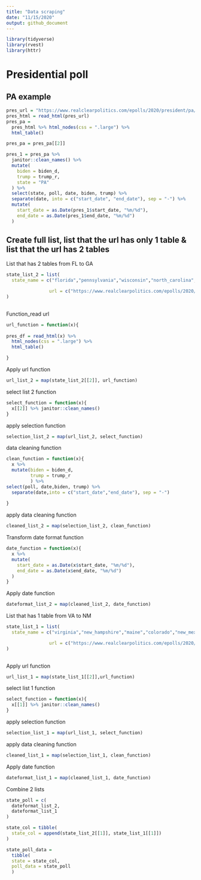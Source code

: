 ```yaml
---
title: "Data scraping"
date: "11/15/2020"
output: github_document
---
```


```r
library(tidyverse)
library(rvest)
library(httr)
```


# Presidential poll

## PA example

```r
pres_url = "https://www.realclearpolitics.com/epolls/2020/president/pa/pennsylvania_trump_vs_biden-6861.html"
pres_html = read_html(pres_url)
pres_pa = 
  pres_html %>% html_nodes(css = ".large") %>% 
  html_table()

pres_pa = pres_pa[[2]] 

pres_1 = pres_pa %>% 
  janitor::clean_names() %>% 
  mutate(
    biden = biden_d,
    trump = trump_r,
    state = "PA"
  ) %>%
  select(state, poll, date, biden, trump) %>% 
  separate(date, into = c("start_date", "end_date"), sep = "-") %>% 
  mutate(
    start_date = as.Date(pres_1$start_date, "%m/%d"),
    end_date = as.Date(pres_1$end_date, "%m/%d")
  )

```

## Create full list, list that the url has only 1 table & list that the url has 2 tables

List that has 2 tables from FL to GA 

```r

state_list_2 = list(
  state_name = c("florida","pennsylvania","wisconsin","north_carolina","michigan","ohio","minnesota","iowa", "arizona","nevada","texax","georgia"),

                url = c("https://www.realclearpolitics.com/epolls/2020/president/fl/florida_trump_vs_biden-6841.html", "https://www.realclearpolitics.com/epolls/2020/president/pa/pennsylvania_trump_vs_biden-6861.html","https://www.realclearpolitics.com/epolls/2020/president/wi/wisconsin_trump_vs_biden-6849.html", "https://www.realclearpolitics.com/epolls/2020/president/nc/north_carolina_trump_vs_biden-6744.html","https://www.realclearpolitics.com/epolls/2020/president/mi/michigan_trump_vs_biden-6761.html","https://www.realclearpolitics.com/epolls/2020/president/oh/ohio_trump_vs_biden-6765.html","https://www.realclearpolitics.com/epolls/2020/president/mn/minnesota_trump_vs_biden-6966.html","https://www.realclearpolitics.com/epolls/2020/president/ia/iowa_trump_vs_biden-6787.html","https://www.realclearpolitics.com/epolls/2020/president/az/arizona_trump_vs_biden-6807.html","https://www.realclearpolitics.com/epolls/2020/president/nv/nevada_trump_vs_biden-6867.html","https://www.realclearpolitics.com/epolls/2020/president/tx/texas_trump_vs_biden-6818.html","https://www.realclearpolitics.com/epolls/2020/president/ga/georgia_trump_vs_biden-6974.html")
)
                  
```

Function_read url

```r
url_function = function(x){
  
pres_df = read_html(x) %>% 
  html_nodes(css = ".large") %>% 
  html_table()

}
```

Apply url function

```r

url_list_2 = map(state_list_2[[2]], url_function)

```

select list 2 function

```r
select_function = function(x){
  x[[2]] %>% janitor::clean_names()
}
```

apply selection function

```r
selection_list_2 = map(url_list_2, select_function)
```

data cleaning function

```r
clean_function = function(x){
  x %>% 
  mutate(biden = biden_d,
         trump = trump_r
         ) %>% 
select(poll, date,biden, trump) %>% 
  separate(date,into = c("start_date","end_date"), sep = "-")
    
}
```

apply data cleaning function

```r
cleaned_list_2 = map(selection_list_2, clean_function)
```

Transform date format function

```r
date_function = function(x){
  x %>% 
  mutate(
    start_date = as.Date(x$start_date, "%m/%d"),
    end_date = as.Date(x$end_date, "%m/%d")
  )
}
```

Apply date function

```r
dateformat_list_2 = map(cleaned_list_2, date_function)
```

List that has 1 table from VA to NM

```r
state_list_1 = list(
  state_name = c("virginia","new_hampshire","maine","colorado","new_mexico"),

                url = c("https://www.realclearpolitics.com/epolls/2020/president/va/virginia_trump_vs_biden-6988.html","https://www.realclearpolitics.com/epolls/2020/president/nh/new_hampshire_trump_vs_biden-6779.html","https://www.realclearpolitics.com/epolls/2020/president/me/maine_trump_vs_biden-6922.html","https://www.realclearpolitics.com/epolls/2020/president/co/colorado_trump_vs_biden-6940.html","https://www.realclearpolitics.com/epolls/2020/president/nm/new_mexico_trump_vs_biden-6993.html")
)
                  
```

Apply url function

```r

url_list_1 = map(state_list_1[[2]],url_function)

```

select list 1 function

```r
select_function = function(x){
  x[[1]] %>% janitor::clean_names()
}
```

apply selection function
```r
selection_list_1 = map(url_list_1, select_function)
```

apply data cleaning function
```r
cleaned_list_1 = map(selection_list_1, clean_function)
```

Apply date function

```r
dateformat_list_1 = map(cleaned_list_1, date_function)
```

Combine 2 lists

```r
state_poll = c(
  dateformat_list_2,
  dateformat_list_1
) 

state_col = tibble(
  state_col = append(state_list_2[[1]], state_list_1[[1]])
)

state_poll_data = 
  tibble(
  state = state_col,
  poll_data = state_poll
  )

```

